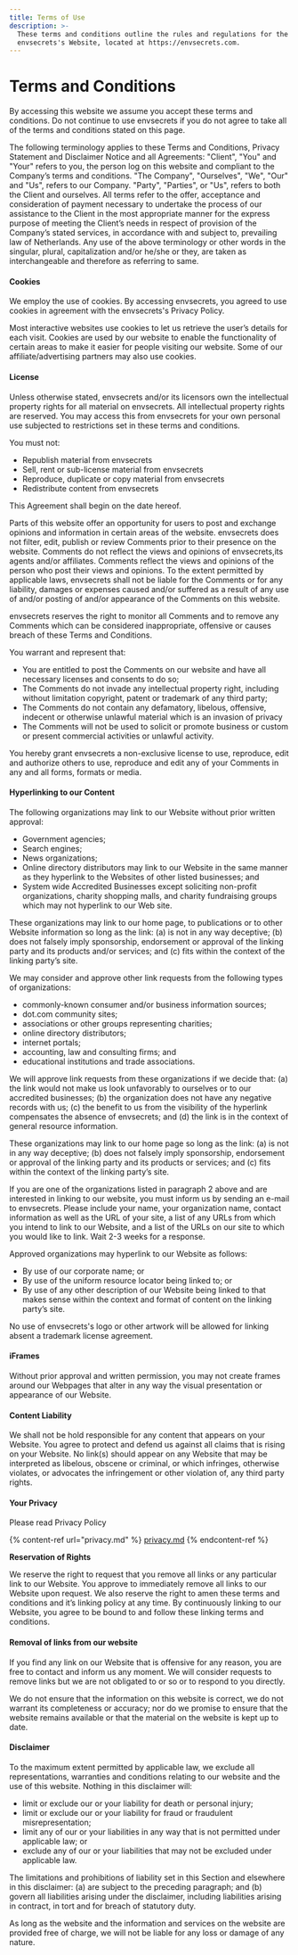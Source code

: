 ```yaml
---
title: Terms of Use
description: >-
  These terms and conditions outline the rules and regulations for the use of
  envsecrets's Website, located at https://envsecrets.com.
---
```


# Terms and Conditions

By accessing this website we assume you accept these terms and conditions. Do not continue to use envsecrets if you do not agree to take all of the terms and conditions stated on this page.

The following terminology applies to these Terms and Conditions, Privacy Statement and Disclaimer Notice and all Agreements: "Client", "You" and "Your" refers to you, the person log on this website and compliant to the Company’s terms and conditions. "The Company", "Ourselves", "We", "Our" and "Us", refers to our Company. "Party", "Parties", or "Us", refers to both the Client and ourselves. All terms refer to the offer, acceptance and consideration of payment necessary to undertake the process of our assistance to the Client in the most appropriate manner for the express purpose of meeting the Client’s needs in respect of provision of the Company’s stated services, in accordance with and subject to, prevailing law of Netherlands. Any use of the above terminology or other words in the singular, plural, capitalization and/or he/she or they, are taken as interchangeable and therefore as referring to same.

#### **Cookies**

We employ the use of cookies. By accessing envsecrets, you agreed to use cookies in agreement with the envsecrets's Privacy Policy.

Most interactive websites use cookies to let us retrieve the user’s details for each visit. Cookies are used by our website to enable the functionality of certain areas to make it easier for people visiting our website. Some of our affiliate/advertising partners may also use cookies.

#### **License**

Unless otherwise stated, envsecrets and/or its licensors own the intellectual property rights for all material on envsecrets. All intellectual property rights are reserved. You may access this from envsecrets for your own personal use subjected to restrictions set in these terms and conditions.

You must not:

* Republish material from envsecrets
* Sell, rent or sub-license material from envsecrets
* Reproduce, duplicate or copy material from envsecrets
* Redistribute content from envsecrets

This Agreement shall begin on the date hereof.

Parts of this website offer an opportunity for users to post and exchange opinions and information in certain areas of the website. envsecrets does not filter, edit, publish or review Comments prior to their presence on the website. Comments do not reflect the views and opinions of envsecrets,its agents and/or affiliates. Comments reflect the views and opinions of the person who post their views and opinions. To the extent permitted by applicable laws, envsecrets shall not be liable for the Comments or for any liability, damages or expenses caused and/or suffered as a result of any use of and/or posting of and/or appearance of the Comments on this website.

envsecrets reserves the right to monitor all Comments and to remove any Comments which can be considered inappropriate, offensive or causes breach of these Terms and Conditions.

You warrant and represent that:

* You are entitled to post the Comments on our website and have all necessary licenses and consents to do so;
* The Comments do not invade any intellectual property right, including without limitation copyright, patent or trademark of any third party;
* The Comments do not contain any defamatory, libelous, offensive, indecent or otherwise unlawful material which is an invasion of privacy
* The Comments will not be used to solicit or promote business or custom or present commercial activities or unlawful activity.

You hereby grant envsecrets a non-exclusive license to use, reproduce, edit and authorize others to use, reproduce and edit any of your Comments in any and all forms, formats or media.

#### **Hyperlinking to our Content**

The following organizations may link to our Website without prior written approval:

* Government agencies;
* Search engines;
* News organizations;
* Online directory distributors may link to our Website in the same manner as they hyperlink to the Websites of other listed businesses; and
* System wide Accredited Businesses except soliciting non-profit organizations, charity shopping malls, and charity fundraising groups which may not hyperlink to our Web site.

These organizations may link to our home page, to publications or to other Website information so long as the link: (a) is not in any way deceptive; (b) does not falsely imply sponsorship, endorsement or approval of the linking party and its products and/or services; and (c) fits within the context of the linking party’s site.

We may consider and approve other link requests from the following types of organizations:

* commonly-known consumer and/or business information sources;
* dot.com community sites;
* associations or other groups representing charities;
* online directory distributors;
* internet portals;
* accounting, law and consulting firms; and
* educational institutions and trade associations.

We will approve link requests from these organizations if we decide that: (a) the link would not make us look unfavorably to ourselves or to our accredited businesses; (b) the organization does not have any negative records with us; (c) the benefit to us from the visibility of the hyperlink compensates the absence of envsecrets; and (d) the link is in the context of general resource information.

These organizations may link to our home page so long as the link: (a) is not in any way deceptive; (b) does not falsely imply sponsorship, endorsement or approval of the linking party and its products or services; and (c) fits within the context of the linking party’s site.

If you are one of the organizations listed in paragraph 2 above and are interested in linking to our website, you must inform us by sending an e-mail to envsecrets. Please include your name, your organization name, contact information as well as the URL of your site, a list of any URLs from which you intend to link to our Website, and a list of the URLs on our site to which you would like to link. Wait 2-3 weeks for a response.

Approved organizations may hyperlink to our Website as follows:

* By use of our corporate name; or
* By use of the uniform resource locator being linked to; or
* By use of any other description of our Website being linked to that makes sense within the context and format of content on the linking party’s site.

No use of envsecrets's logo or other artwork will be allowed for linking absent a trademark license agreement.

#### **iFrames**

Without prior approval and written permission, you may not create frames around our Webpages that alter in any way the visual presentation or appearance of our Website.

#### **Content Liability**

We shall not be hold responsible for any content that appears on your Website. You agree to protect and defend us against all claims that is rising on your Website. No link(s) should appear on any Website that may be interpreted as libelous, obscene or criminal, or which infringes, otherwise violates, or advocates the infringement or other violation of, any third party rights.

#### **Your Privacy**

Please read Privacy Policy

{% content-ref url="privacy.md" %}
[privacy.md](privacy.md)
{% endcontent-ref %}

**Reservation of Rights**

We reserve the right to request that you remove all links or any particular link to our Website. You approve to immediately remove all links to our Website upon request. We also reserve the right to amen these terms and conditions and it’s linking policy at any time. By continuously linking to our Website, you agree to be bound to and follow these linking terms and conditions.

#### **Removal of links from our website**

If you find any link on our Website that is offensive for any reason, you are free to contact and inform us any moment. We will consider requests to remove links but we are not obligated to or so or to respond to you directly.

We do not ensure that the information on this website is correct, we do not warrant its completeness or accuracy; nor do we promise to ensure that the website remains available or that the material on the website is kept up to date.

#### **Disclaimer**

To the maximum extent permitted by applicable law, we exclude all representations, warranties and conditions relating to our website and the use of this website. Nothing in this disclaimer will:

* limit or exclude our or your liability for death or personal injury;
* limit or exclude our or your liability for fraud or fraudulent misrepresentation;
* limit any of our or your liabilities in any way that is not permitted under applicable law; or
* exclude any of our or your liabilities that may not be excluded under applicable law.

The limitations and prohibitions of liability set in this Section and elsewhere in this disclaimer: (a) are subject to the preceding paragraph; and (b) govern all liabilities arising under the disclaimer, including liabilities arising in contract, in tort and for breach of statutory duty.

As long as the website and the information and services on the website are provided free of charge, we will not be liable for any loss or damage of any nature.
